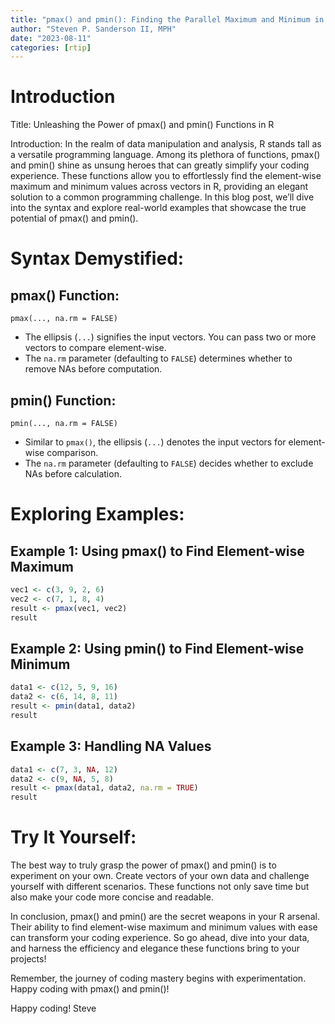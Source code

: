```yaml
---
title: "pmax() and pmin(): Finding the Parallel Maximum and Minimum in R"
author: "Steven P. Sanderson II, MPH"
date: "2023-08-11"
categories: [rtip]
---
```


# Introduction

Title: Unleashing the Power of pmax() and pmin() Functions in R

Introduction:
In the realm of data manipulation and analysis, R stands tall as a versatile programming language. Among its plethora of functions, pmax() and pmin() shine as unsung heroes that can greatly simplify your coding experience. These functions allow you to effortlessly find the element-wise maximum and minimum values across vectors in R, providing an elegant solution to a common programming challenge. In this blog post, we'll dive into the syntax and explore real-world examples that showcase the true potential of pmax() and pmin().

# Syntax Demystified:

## pmax() Function:

`pmax(..., na.rm = FALSE)`

- The ellipsis (`...`) signifies the input vectors. You can pass two or more vectors to compare element-wise.
- The `na.rm` parameter (defaulting to `FALSE`) determines whether to remove NAs before computation.

## pmin() Function:
`pmin(..., na.rm = FALSE)`

- Similar to `pmax()`, the ellipsis (`...`) denotes the input vectors for element-wise comparison.
- The `na.rm` parameter (defaulting to `FALSE`) decides whether to exclude NAs before calculation.

# Exploring Examples:

## Example 1: Using pmax() to Find Element-wise Maximum

```r
vec1 <- c(3, 9, 2, 6)
vec2 <- c(7, 1, 8, 4)
result <- pmax(vec1, vec2)
result
```

## Example 2: Using pmin() to Find Element-wise Minimum

```r
data1 <- c(12, 5, 9, 16)
data2 <- c(6, 14, 8, 11)
result <- pmin(data1, data2)
result
```

## Example 3: Handling NA Values

```r
data1 <- c(7, 3, NA, 12)
data2 <- c(9, NA, 5, 8)
result <- pmax(data1, data2, na.rm = TRUE)
result
```

# Try It Yourself:

The best way to truly grasp the power of pmax() and pmin() is to experiment on your own. Create vectors of your own data and challenge yourself with different scenarios. These functions not only save time but also make your code more concise and readable.

In conclusion, pmax() and pmin() are the secret weapons in your R arsenal. Their ability to find element-wise maximum and minimum values with ease can transform your coding experience. So go ahead, dive into your data, and harness the efficiency and elegance these functions bring to your projects!

Remember, the journey of coding mastery begins with experimentation. Happy coding with pmax() and pmin()!

Happy coding!
Steve